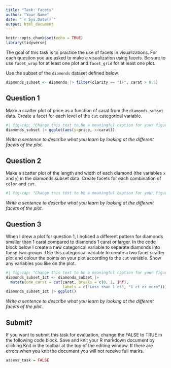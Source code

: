 ```yaml
---
title: "Task: Facets"
author: "Your Name"
date: "`r Sys.Date()`"
output: html_document
---
```


```r
knitr::opts_chunk$set(echo = TRUE)
library(tidyverse)
```

The goal of this task is to practice the use of facets in visualizations. For each question you are asked to make a visualization using facets. Be sure to use `facet_wrap` for at least one plot and `facet_grid` for at least one plot.

Use the subset of the `diamonds` dataset defined below.

```r
diamonds_subset <- diamonds |> filter(clarity == "IF", carat > 0.5)
```

## Question 1

Make a scatter plot of price as a function of carat from the `diamonds_subset` data. Create a facet for each level of the `cut` categorical variable.

```r
#| fig-cap: "Change this text to be a meaningful caption for your figure."
diamonds_subset |> ggplot(aes(y=price, x=carat)) 
```

*Write a sentence to describe what you learn by looking at the different facets of the plot.*

## Question 2

Make a scatter plot of the length and width of each diamond (the variables `x` and `y`) in the diamonds subset data. Create facets for each combination of `color` and `cut`.

```r
#| fig-cap: "Change this text to be a meaningful caption for your figure."


```

*Write a sentence to describe what you learn by looking at the different facets of the plot.*

## Question 3

When I drew a plot for question 1, I noticed a different pattern for diamonds smaller than 1 carat compared to diamonds 1 carat or larger. In the code block below I create a new categorical variable to separate diamonds into these two groups. Use this categorical variable to create a two facet scatter plot and colour the points on your plot according to the `cut` variable. Show any variables you like on the plot.

```r
#| fig-cap: "Change this text to be a meaningful caption for your figure."
diamonds_subset_1ct <- diamonds_subset |> 
  mutate(one_carat = cut(carat, breaks = c(0, 1, Inf), 
                         labels = c("Less than 1 ct", "1 ct or more")))
diamonds_subset_1ct |> ggplot()
```


*Write a sentence to describe what you learn by looking at the different facets of the plot.*


## Submit?

If you want to submit this task for evaluation, change the FALSE to TRUE in the following code block. Save and knit your R markdown document by clicking Knit in the toolbar at the top of the editing window. If there are errors when you knit the document you will not receive full marks.

```r
assess_task = FALSE
```

